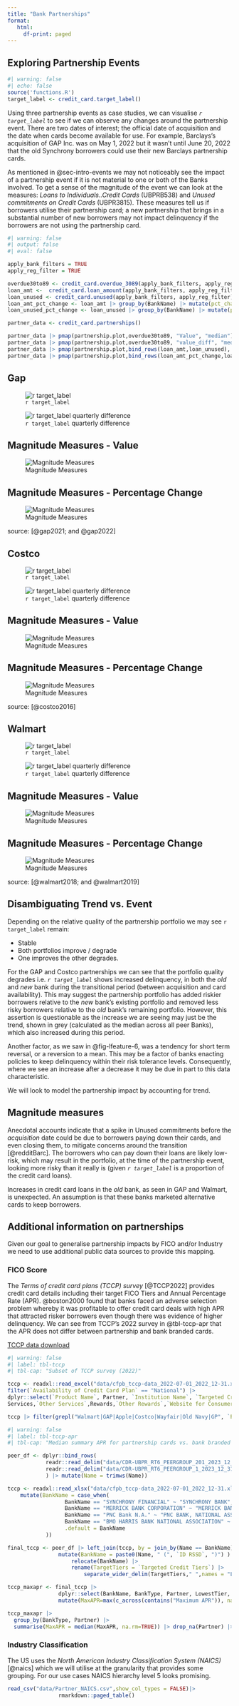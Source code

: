 ---
title: "Bank Partnerships"
format: 
   html:
     df-print: paged
---

## Exploring Partnership Events {#sec-partners}

```{r}
#| warning: false
#| echo: false
source('functions.R')
target_label <- credit_card.target_label()
``` 

Using three partnership events as case studies, we can visualise *`r target_label`* to see if we can observe any changes around the partnership event. There are two dates of interest; the official date of acquisition and the date when cards become available for use. For example, Barclays's acquisition of GAP Inc. was on May 1, 2022 but it wasn't until June 20, 2022 that the old Synchrony borrowers could use their new Barclays partnership cards.

As mentioned in @sec-intro-events we may not noticeably see the impact of a partnership event if it is not material to one or both of the Banks involved. To get a sense of the magnitude of the event we can look at the measures: *Loans to Individuals..Credit Cards* (UBPRB538) and *Unused commitments on Credit Cards* (UBPR3815). These measures tell us if borrowers utilise their partnership card; a new partnership that brings in a substantial number of new borrowers may not impact delinquency if the borrowers are not using the partnership card. 

```{r}
#| warning: false
#| output: false
#| eval: false

apply_bank_filters = TRUE
apply_reg_filter = TRUE

overdue30to89 <- credit_card.overdue_3089(apply_bank_filters, apply_reg_filter)
loan_amt <-  credit_card.loan_amount(apply_bank_filters, apply_reg_filter)
loan_unused <- credit_card.unused(apply_bank_filters, apply_reg_filter)
loan_amt_pct_change <- loan_amt |> group_by(BankName) |> mutate(pct_change = value_diff/lag(Value) *100) 
loan_unused_pct_change <- loan_unused |> group_by(BankName) |> mutate(pct_change = value_diff/lag(Value) *100) 

partner_data <- credit_card.partnerships() 

partner_data |> pmap(partnership.plot,overdue30to89, "Value", "median")
partner_data |> pmap(partnership.plot,overdue30to89, "value_diff", "median")
partner_data |> pmap(partnership.plot,bind_rows(loan_amt,loan_unused), "Value", "median")
partner_data |> pmap(partnership.plot,bind_rows(loan_amt_pct_change,loan_unused_pct_change), "pct_change", "median")

```


::: {#fig-3089days .panel-tabset}

## Gap

![`r target_label`](images/GAP_UBPRE524_Value_median_partnership.png){#fig-gap-val}

![`r target_label` quarterly difference](images/GAP_UBPRE524_value_diff_median_partnership.png){#fig-gap-diff}

::: {#fig-magitude-gap .panel-tabset}

## Magnitude Measures - Value

![Magnitude Measures](images/GAP_UBPR3815_UBPRB538_Value_median_partnership.png){#fig-gap-val-mag}

## Magnitude Measures - Percentage Change
![Magnitude Measures](images/GAP_UBPR3815_UBPRB538_pct_change_median_partnership.png){#fig-gap-pct-mag}

:::

source: [@gap2021; and @gap2022]

## Costco

![`r target_label`](images/Costco_UBPRE524_Value_median_partnership.png){#fig-Costco-val}

![`r target_label` quarterly difference](images/Costco_UBPRE524_value_diff_median_partnership.png){#fig-Costco-diff}

::: {#fig-magitude-Costco .panel-tabset}

## Magnitude Measures - Value

![Magnitude Measures](images/Costco_UBPR3815_UBPRB538_Value_median_partnership.png){#fig-Costco-val-mag}

## Magnitude Measures - Percentage Change

![Magnitude Measures](images/Costco_UBPR3815_UBPRB538_pct_change_median_partnership.png){#fig-Costco-pct-mag}

:::

source: [@costco2016]

## Walmart
![`r target_label`](images/Walmart_UBPRE524_Value_median_partnership.png){#fig-walmart-val}

![`r target_label` quarterly difference](images/Walmart_UBPRE524_value_diff_median_partnership.png){#fig-Costco-diff}

::: {#fig-magitude-walmart .panel-tabset}

## Magnitude Measures - Value

![Magnitude Measures](images/Walmart_UBPR3815_UBPRB538_Value_median_partnership.png){#fig-walmart-val-mag}

## Magnitude Measures - Percentage Change

![Magnitude Measures](images/Walmart_UBPR3815_UBPRB538_pct_change_median_partnership.png){#fig-walmart-pct-mag}

:::
source: [@walmart2018; and @walmart2019]
:::

## Disambiguating Trend vs. Event  {#sec-trend-event}

Depending on the relative quality of the partnership portfolio we may see `r target_label` remain: 

* Stable
* Both portfolios improve / degrade
* One improves the other degrades.

For the GAP and Costco partnerships we can see that the portfolio quality degrades i.e. *`r target_label`* shows increased delinquency, in both the *old* and *new* bank during the transitional period (between acquisition and card availability). This may suggest the partnership portfolio has added riskier borrowers relative to the *new* bank's existing portfolio and removed less risky borrowers relative to the *old* bank's remaining portfolio. However, this assertion is questionable as the increase we are seeing may just be the trend, shown in grey (calculated as the median across all peer Banks), which also increased during this period. 

Another factor, as we saw in @fig-lfeature-6, was a tendency for short term reversal, or a reversion to a mean. This may be a factor of banks enacting policies to keep delinquency within their risk tolerance levels. Consequently, where we see an increase after a decrease it may be due in part to this data characteristic.

We will look to model the partnership impact by accounting for trend.

## Magnitude measures

Anecdotal accounts indicate that a spike in Unused commitments before the *acquisition* date could be due to borrowers paying down their cards, and even closing them, to mitigate concerns around the transition [@redditBarc]. The borrowers who can pay down their loans are likely low-risk, which may result in the portfolio, at the time of the partnership event, looking more risky than it really is (given *`r target_label`* is a proportion of the credit card loans). 

Increases in credit card loans in the *old* bank, as seen in GAP and Walmart, is unexpected. An assumption is that these banks marketed alternative cards to keep borrowers.   

## Additional information on partnerships

Given our goal to generalise partnership impacts by FICO and/or Industry we need to use additional public data sources to provide this mapping. 

### FICO Score
The *Terms of credit card plans (TCCP) survey* [@TCCP2022] provides credit card details including their target FICO Tiers and Annual Percentage Rate (APR). @boston2000 found that banks faced an adverse selection problem whereby it was profitable to offer credit card deals with high APR that attracted risker borrowers even though there was evidence of higher delinquency. We can see from TCCP's 2022 survey in @tbl-tccp-apr that the APR does not differ between partnership and bank branded cards.


[TCCP data download](data/cfpb_tccp-data_2022-07-01_2022_12-31.xlsx)

```{r}
#| warning: false
#| label: tbl-tccp
#| tbl-cap: "Subset of TCCP survey (2022)"

tccp <- readxl::read_excel("data/cfpb_tccp-data_2022-07-01_2022_12-31.xlsx", skip=9) |>
filter(`Availability of Credit Card Plan` == "National") |> 
dplyr::select(`Product Name`, Partner, `Institution Name`, `Targeted Credit Tiers`,
Services,`Other Services`,Rewards,`Other Rewards`,`Website for Consumer`, MaxAPR = `Maximum APR...38`) 

tccp |> filter(grepl("Walmart|GAP|Apple|Costco|Wayfair|Old Navy|GP", `Product Name`, ignore.case = TRUE)) 

```

```{r}
#| warning: false
#| label: tbl-tccp-apr
#| tbl-cap: "Median summary APR for partnership cards vs. bank branded cards"

peer_df <- dplyr::bind_rows(
            readr::read_delim("data/CDR-UBPR_RT6_PEERGROUP_201_2023_12_31.txt", skip=5,show_col_types = FALSE) |> tibble::add_column(BankType = "LargeCreditCardBank"),
            readr::read_delim("data/CDR-UBPR_RT6_PEERGROUP_1_2023_12_31.txt", skip=5,show_col_types = FALSE) |> tibble::add_column(BankType = "LargeBank")
            ) |> mutate(Name = trimws(Name)) 

tccp <- readxl::read_xlsx("data/cfpb_tccp-data_2022-07-01_2022_12-31.xlsx", skip = 9) |> mutate(BankName = trimws(`Institution Name`)) |> relocate(BankName) |>
    mutate(BankName = case_when(
                  BankName == "SYNCHRONY FINANCIAL" ~ "SYNCHRONY BANK",
                  BankName == "MERRICK BANK CORPORATION" ~ "MERRICK BANK",
                  BankName == "PNC Bank N.A." ~ "PNC BANK, NATIONAL ASSOCIATION",              
                  BankName == "BMO HARRIS BANK NATIONAL ASSOCIATION" ~  "BMO BANK NATIONAL ASSOCIATION",   
                  .default = BankName
            ))

final_tccp <- peer_df |> left_join(tccp, by = join_by(Name == BankName)) |> 
                mutate(BankName = paste0(Name, " (", `ID RSSD`, ")") ) |> 
                    relocate(BankName) |> 
                    rename(TargetTiers = `Targeted Credit Tiers`) |>
                        separate_wider_delim(TargetTiers," ",names = "LowestTier", too_many = "drop") 

tccp_maxapr <- final_tccp |> 
                dplyr::select(BankName, BankType, Partner, LowestTier, contains("Maximum APR")) |> rowwise() |>
                mutate(MaxAPR=max(c_across(contains("Maximum APR")), na.rm = TRUE)) |> relocate(MaxAPR) |> group_by(BankName,BankType, Partner, LowestTier) |> summarise(MaxAPR = median(MaxAPR))

tccp_maxapr |> 
  group_by(BankType, Partner) |> 
  summarise(MaxAPR = median(MaxAPR, na.rm=TRUE)) |> drop_na(Partner) |> mutate(Partner = if_else(Partner == 1 , "Yes", "No"), MaxAPR = MaxAPR*100) |> dplyr::select(`Partnership card` = Partner, `Max APR (%)` = MaxAPR)


```

### Industry Classification

The US uses the *North American Industry Classification System (NAICS)* [@naics] which we will utilise at the granularity that provides some grouping. For our use cases NAICS hierarchy level 5 looks promising.

```{r}
read_csv("data/Partner_NAICS.csv",show_col_types = FALSE)|>
                rmarkdown::paged_table()  
```